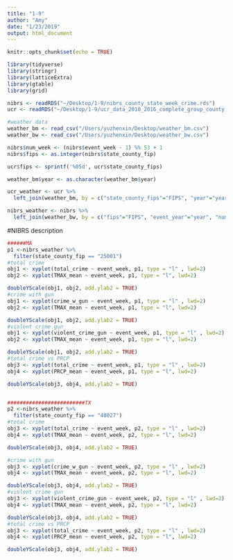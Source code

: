 ```yaml
---
title: "1-9"
author: "Amy"
date: "1/23/2019"
output: html_document
---
```


```r
knitr::opts_chunk$set(echo = TRUE)
```

```r
library(tidyverse)
library(stringr)
library(latticeExtra)
library(gtable)
library(grid)
```

```r
nibrs <- readRDS("~/Desktop/1-9/nibrs_county_state_week_crime.rds")
ucr <- readRDS("~/Desktop/1-9/ucr_data_2010_2016_complete_group_county.rds")

#weather data
weather_bm <- read_csv("/Users/yuzhenxin/Desktop/weather_bm.csv")
weather_bw <- read_csv("/Users/yuzhenxin/Desktop/weather_bw.csv")
```

```r
nibrs$num_week <- (nibrs$event_week - 1) %% 53 + 1
nibrs$fips <- as.integer(nibrs$state_county_fip)

ucr$fips <- sprintf('%05d', ucr$state_county_fips)

weather_bm$year <- as.character(weather_bm$year)
```

```r
ucr_weather <- ucr %>% 
  left_join(weather_bm, by = c("state_county_fips"="FIPS", "year"="year", "month"="month"))
```

```r
nibrs_weather <- nibrs %>% 
  left_join(weather_bw, by = c("fips"="FIPS", "event_year"="year", "num_week"="week"))
```


#NIBRS description
```r
######MA
p1 <-nibrs_weather %>%
  filter(state_county_fip == "25001")
#total crime
obj1 <- xyplot(total_crime ~ event_week, p1, type = "l" , lwd=2)
obj2 <- xyplot(TMAX_mean ~ event_week, p1, type = "l", lwd=2)

doubleYScale(obj1, obj2, add.ylab2 = TRUE)
#crime with gun
obj1 <- xyplot(crime_w_gun ~ event_week, p1, type = "l" , lwd=2)
obj2 <- xyplot(TMAX_mean ~ event_week, p1, type = "l", lwd=2)

doubleYScale(obj1, obj2, add.ylab2 = TRUE)
#violent crime gun
obj1 <- xyplot(violent_crime_gun ~ event_week, p1, type = "l" , lwd=2)
obj2 <- xyplot(TMAX_mean ~ event_week, p1, type = "l", lwd=2)

doubleYScale(obj1, obj2, add.ylab2 = TRUE)
#total crime vs PRCP
obj3 <- xyplot(total_crime ~ event_week, p1, type = "l" , lwd=2)
obj4 <- xyplot(PRCP_mean ~ event_week, p1, type = "l", lwd=2)

doubleYScale(obj3, obj4, add.ylab2 = TRUE)


#########################TX 
p2 <-nibrs_weather %>%
  filter(state_county_fip == "48027")
#total crime
obj3 <- xyplot(total_crime ~ event_week, p2, type = "l" , lwd=2)
obj4 <- xyplot(TMAX_mean ~ event_week, p2, type = "l", lwd=2)

doubleYScale(obj3, obj4, add.ylab2 = TRUE)

#crime with gun
obj3 <- xyplot(crime_w_gun ~ event_week, p2, type = "l" , lwd=2)
obj4 <- xyplot(TMAX_mean ~ event_week, p2, type = "l", lwd=2)

doubleYScale(obj3, obj4, add.ylab2 = TRUE)
#violent crime gun
obj3 <- xyplot(violent_crime_gun ~ event_week, p2, type = "l" , lwd=2)
obj4 <- xyplot(TMAX_mean ~ event_week, p2, type = "l", lwd=2)

doubleYScale(obj3, obj4, add.ylab2 = TRUE)
#total crime vs PRCP
obj3 <- xyplot(total_crime ~ event_week, p2, type = "l" , lwd=2)
obj4 <- xyplot(PRCP_mean ~ event_week, p2, type = "l", lwd=2)

doubleYScale(obj3, obj4, add.ylab2 = TRUE)

```



